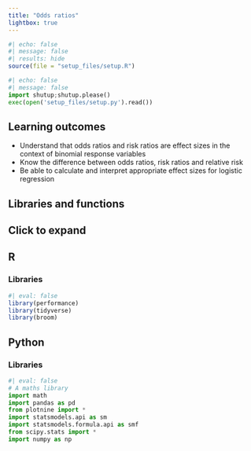 ```yaml
---
title: "Odds ratios"
lightbox: true
---
```

```r
#| echo: false
#| message: false
#| results: hide
source(file = "setup_files/setup.R")
```

```python
#| echo: false
#| message: false
import shutup;shutup.please()
exec(open('setup_files/setup.py').read())
```

::: {.callout-tip}
## Learning outcomes

-   Understand that odds ratios and risk ratios are effect sizes in the context of binomial response variables
-   Know the difference between odds ratios, risk ratios and relative risk
-   Be able to calculate and interpret appropriate effect sizes for logistic regression
:::

## Libraries and functions

::: {.callout-note collapse="true"}
## Click to expand

::: {.panel-tabset group="language"}
## R

### Libraries

```r
#| eval: false
library(performance)
library(tidyverse)
library(broom)
```

## Python

### Libraries

```python
#| eval: false
# A maths library
import math
import pandas as pd
from plotnine import *
import statsmodels.api as sm
import statsmodels.formula.api as smf
from scipy.stats import *
import numpy as np
```
:::
:::


